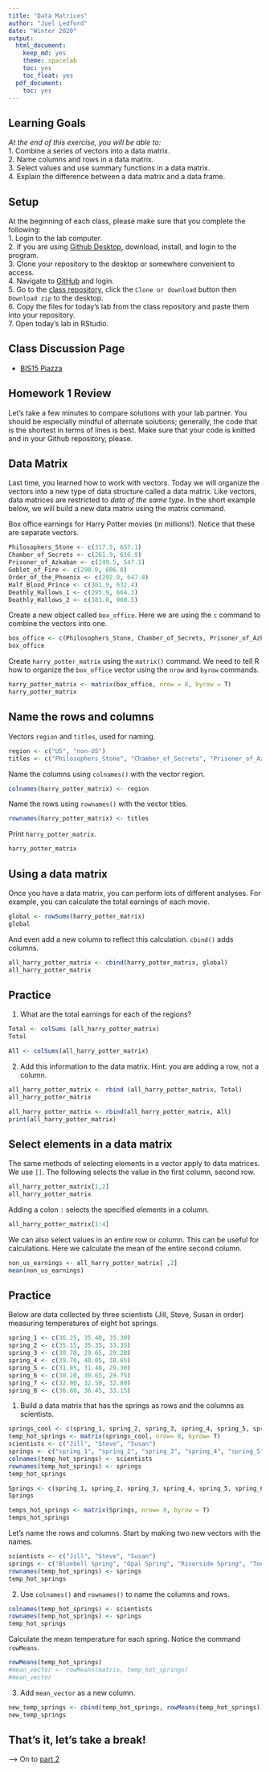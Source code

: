 ```yaml
---
title: "Data Matrices"
author: "Joel Ledford"
date: "Winter 2020"
output:
  html_document: 
    keep_md: yes
    theme: spacelab
    toc: yes
    toc_float: yes
  pdf_document:
    toc: yes
---
```


## Learning Goals
*At the end of this exercise, you will be able to:*    
1. Combine a series of vectors into a data matrix.  
2. Name columns and rows in a data matrix.  
3. Select values and use summary functions in a data matrix.  
4. Explain the difference between a data matrix and a data frame.  

## Setup
At the beginning of each class, please make sure that you complete the following:  
1. Login to the lab computer.  
2. If you are using [Github Desktop][gd], download, install, and login to the program.  
3. Clone your repository to the desktop or somewhere convenient to access.  
4. Navigate to [GitHub][gh] and login.  
5. Go to the [class repository][BIS15], click the `Clone or download` button then `Download zip` to the desktop.  
6. Copy the files for today's lab from the class repository and paste them into your repository.  
7. Open today's lab in RStudio.

## Class Discussion Page  
+ [BIS15 Piazza](https://piazza.com/uc_davis/winter2020/bis015l/home)  

## Homework 1 Review  
Let's take a few minutes to compare solutions with your lab  partner. You should be especially mindful of alternate solutions; generally, the code that is the shortest in terms of lines is best. Make sure that your code is knitted and in your Github repository, please.  

## Data Matrix
Last time, you learned how to work with vectors. Today we will organize the vectors into a new type of data structure called a data matrix. Like vectors, data matrices are restricted to *data of the same type*. In the short example below, we will build a new data matrix using the matrix command.  

Box office earnings for Harry Potter movies (in millions!). Notice that these are separate vectors.
```r
Philosophers_Stone <- c(317.5, 657.1)
Chamber_of_Secrets <- c(261.9, 616.9)
Prisoner_of_Azkaban <- c(249.5, 547.1)
Goblet_of_Fire <- c(290.0, 606.8)
Order_of_the_Phoenix <- c(292.0, 647.8)
Half_Blood_Prince <- c(301.9, 632.4)
Deathly_Hallows_1 <- c(295.9, 664.3)
Deathly_Hallows_2 <- c(381.0, 960.5)
```

Create a new object called `box_office`. Here we are using the `c` command to combine the vectors into one.
```r
box_office <- c(Philosophers_Stone, Chamber_of_Secrets, Prisoner_of_Azkaban, Goblet_of_Fire, Order_of_the_Phoenix, Half_Blood_Prince, Deathly_Hallows_1, Deathly_Hallows_2)
box_office
```

Create `harry_potter_matrix` using the `matrix()` command. We need to tell R how to organize the `box_office` vector using the `nrow` and `byrow` commands.
```r
harry_potter_matrix <- matrix(box_office, nrow = 8, byrow = T)
harry_potter_matrix
```

## Name the rows and columns
Vectors `region` and `titles`, used for naming.
```r
region <- c("US", "non-US")
titles <- c("Philosophers_Stone", "Chamber_of_Secrets", "Prisoner_of_Azkaban", "Goblet_of_Fire", "Order_of_the_Phoenix", "Half_Blood_Prince", "Deathly_Hallows_1", "Deathly_Hallows_2")
```

Name the columns using `colnames()` with the vector region.
```r
colnames(harry_potter_matrix) <- region
```

Name the rows using `rownames()` with the vector titles.
```r
rownames(harry_potter_matrix) <- titles
```

Print `harry_potter_matrix`.
```r
harry_potter_matrix
```

## Using a data matrix
Once you have a data matrix, you can perform lots of different analyses. For example, you can calculate the total earnings of each movie.
```r
global <- rowSums(harry_potter_matrix)
global
```

And even add a new column to reflect this calculation. `cbind()` adds columns.
```r
all_harry_potter_matrix <- cbind(harry_potter_matrix, global)
all_harry_potter_matrix
```

## Practice
1. What are the total earnings for each of the regions?  
```r

Total <- colSums (all_harry_potter_matrix)
Total

All <- colSums(all_harry_potter_matrix)

```

2. Add this information to the data matrix. Hint: you are adding a row, not a column.  
```r

all_harry_potter_matrix <- rbind (all_harry_potter_matrix, Total)
all_harry_potter_matrix

all_harry_potter_matrix <- rbind(all_harry_potter_matrix, All)
print(all_harry_potter_matrix)

```

## Select elements in a data matrix
The same methods of selecting elements in a vector apply to data matrices. We use `[]`. The following selects the value in the first column, second row.
```r
all_harry_potter_matrix[1,2]
all_harry_potter_matrix
```

Adding a colon `:` selects the specified elements in a column.  
```r
all_harry_potter_matrix[1:4]
```

We can also select values in an entire row or column. This can be useful for calculations. Here we calculate the mean of the entire second column. 
```r
non_us_earnings <- all_harry_potter_matrix[ ,2]
mean(non_us_earnings)
```

## Practice
Below are data collected by three scientists (Jill, Steve, Susan in order) measuring temperatures of eight hot springs.
```r
spring_1 <- c(36.25, 35.40, 35.30)
spring_2 <- c(35.15, 35.35, 33.35)
spring_3 <- c(30.70, 29.65, 29.20)
spring_4 <- c(39.70, 40.05, 38.65)
spring_5 <- c(31.85, 31.40, 29.30)
spring_6 <- c(30.20, 30.65, 29.75)
spring_7 <- c(32.90, 32.50, 32.80)
spring_8 <- c(36.80, 36.45, 33.15)
```

1. Build a data matrix that has the springs as rows and the columns as scientists.  
```r
springs_cool <- c(spring_1, spring_2, spring_3, spring_4, spring_5, spring_6, spring_7, spring_8)
temp_hot_springs <- matrix(springs_cool, nrow= 8, byrow= T)
scientists <- c("Jill", "Steve", "Susan")
springs <- c("spring_1", "spring_2", "spring_3", "spring_4", "spring_5", "spring_6", "spring_7", "spring_8")
colnames(temp_hot_springs) <- scientists
rownames(temp_hot_springs) <- springs
temp_hot_springs

Springs <- c(spring_1, spring_2, spring_3, spring_4, spring_5, spring_6, spring_7, spring_8)
Springs
```
```r
temps_hot_springs <- matrix(Springs, nrow= 8, byrow = T)
temps_hot_springs
```


Let's name the rows and columns. Start by making two new vectors with the names.
```r
scientists <- c("Jill", "Steve", "Susan")
springs <- c("Bluebell Spring", "Opal Spring", "Riverside Spring", "Too Hot Spring", "Mystery Spring", "Emerald Spring", "Black Spring", "Pearl Spring")
rownames(temp_hot_springs) <- springs
temp_hot_springs
```

2. Use `colnames()` and `rownames()` to name the columns and rows.  
```r
colnames(temp_hot_springs) <- scientists
rownames(temp_hot_springs) <- springs
temp_hot_springs
```

Calculate the mean temperature for each spring. Notice the command `rowMeans`.
```r
rowMeans(temp_hot_springs)
#mean_vector <- rowMeans(matrix, temp_hot_springs)
#mean_vector
```

3. Add `mean_vector` as a new column.  
```r

new_temp_springs <- cbind(temp_hot_springs, rowMeans(temp_hot_springs))
new_temp_springs
```


## That's it, let's take a break!   

--> On to [part 2](https://jmledford3115.github.io/datascibiol/lab2_2.html)  

[gh]: www.github.com  
[gd]: https://desktop.github.com/
[BIS15]: https://github.com/jmledford3115/BIS15-W20-DataScienceBiologists
